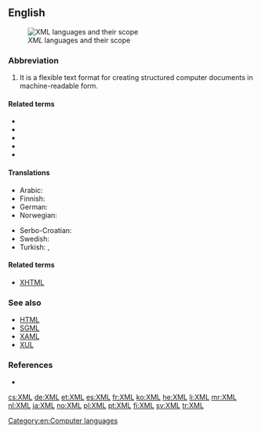 ==English==
[[Image:XML languages.svg|thumb|''XML'' languages and their scope]]
===Abbreviation===
{{en-abbreviation}}

# {{context|computing|lang=en}} {{initialism of|Extensible Markup Language|lang=en}} It is a flexible text format for creating structured computer documents in machine-readable form.

====Related terms====
* {{l/en|XLink}}
* {{l/en|XML}}
* {{l/en|XPath}}
* {{l/en|XPointer}}
* {{l/en|XSLT}}

====Translations====
{{trans-top|extensible markup language}}
* Arabic: {{t|ar|إكس إم إل|tr=إكْسْ إمْ إلْ|sc=Arab}}
* Finnish: {{t|fi|XML-kieli}}
* German: {{t+|de|XML}}
* Norwegian: {{t+|no|XML|n}}
{{trans-mid}}
* Serbo-Croatian: {{t|sh|XML|m}}
* Swedish: {{t+|sv|XML|n}}
* Turkish: {{t|tr|GİD}}, {{t+|tr|XML}}
{{trans-bottom}}

====Related terms====
* [[XHTML]]

===See also===
* [[HTML]]
* [[SGML]]
* [[XAML]]
* [[XUL]]

===References===
* {{pedia}}

[[Category:en:Computer languages]]

[[cs:XML]]
[[de:XML]]
[[et:XML]]
[[es:XML]]
[[fr:XML]]
[[ko:XML]]
[[he:XML]]
[[li:XML]]
[[mr:XML]]
[[nl:XML]]
[[ja:XML]]
[[no:XML]]
[[pl:XML]]
[[pt:XML]]
[[fi:XML]]
[[sv:XML]]
[[tr:XML]]